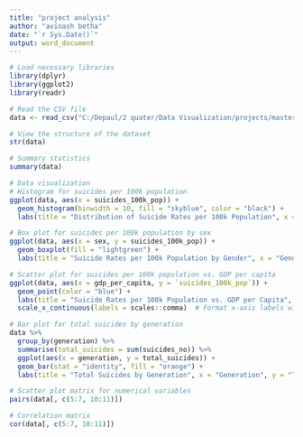 ---
title: "project analysis"
author: "avinash betha"
date: "`r Sys.Date()`"
output: word_document
---

```{r}
# Load necessary libraries
library(dplyr)
library(ggplot2)
library(readr)

# Read the CSV file
data <- read_csv("C:/Depaul/2 quater/Data Visualization/projects/master.csv", show_col_types = FALSE)
```


```{r}

# View the structure of the dataset
str(data)
```

```{r}
# Summary statistics
summary(data)
```

```{r}
# Data visualization
# Histogram for suicides per 100k population
ggplot(data, aes(x = suicides_100k_pop)) +
  geom_histogram(binwidth = 10, fill = "skyblue", color = "black") +
  labs(title = "Distribution of Suicide Rates per 100k Population", x = "Suicides per 100k Population", y = "Frequency")
```

```{r}
# Box plot for suicides per 100k population by sex
ggplot(data, aes(x = sex, y = suicides_100k_pop)) +
  geom_boxplot(fill = "lightgreen") +
  labs(title = "Suicide Rates per 100k Population by Gender", x = "Gender", y = "Suicides per 100k Population")
```


```{r}
# Scatter plot for suicides per 100k population vs. GDP per capita
ggplot(data, aes(x = gdp_per_capita, y = `suicides_100k_pop`)) +
  geom_point(color = "blue") +
  labs(title = "Suicide Rates per 100k Population vs. GDP per Capita", x = "GDP per Capita", y = "Suicides per 100k Population") +
  scale_x_continuous(labels = scales::comma)  # Format x-axis labels with commas
```


```{r}
# Bar plot for total suicides by generation
data %>%
  group_by(generation) %>%
  summarise(total_suicides = sum(suicides_no)) %>%
  ggplot(aes(x = generation, y = total_suicides)) +
  geom_bar(stat = "identity", fill = "orange") +
  labs(title = "Total Suicides by Generation", x = "Generation", y = "Total Suicides")
```


```{r}
# Scatter plot matrix for numerical variables
pairs(data[, c(5:7, 10:11)])
```

```{r}
# Correlation matrix
cor(data[, c(5:7, 10:11)])


```

